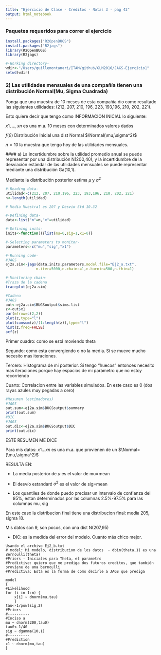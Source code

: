 ```yaml
---
title: "Ejercicio de Clase - Creditos - Notas 3 - pag 43"
output: html_notebook
---
```

### Paquetes requeridos para correr el ejercicio

```r
install.packages("R2OpenBUGS")
install.packages("R2jags")
library(R2OpenBUGS)
library(R2jags)

#-Working directory-
wdir<-"/Users/guillemontanari/ITAM/github/GLM2016/JAGS-Ejercicio1"
setwd(wdir)
```
### 2) Las utilidades mensuales de una compañía tienen una distribución Normal(Mu, Sigma Cuadrada)

Ponga que una muestra de 10 meses de esta compañía dio como resultado las siguientes utilidades: (212, 207, 210, 196, 223, 193,196, 210, 202, 221).

Esto quiere decir que tengo como INFORMACION INICIAL lo siguiente:

  $x1,...,xn$ es una m.a.  10 meses con determinados valores dados
  
  $f(\theta)$   Distribución Inicial una dist Normal $\Normal(\mu,\sigma^2)$ 
  
  $n=10$ la muestra que tengo hoy de las utilidades mensuales.
  
  #### a) La incertidumbre sobre la utilidad promedio anual se puede representar por una distribución N(200,40), y la   incertidumbre de la desviación estándar de las utilidades mensuales se puede representar mediante una distribución Ga(10,1). 
  
  Mediante la distribución posterior estima $\mu$ y $\sigma^2$
  
```r
#-Reading data-
utilidad<-c(212, 207, 210,196, 223, 193,196, 210, 202, 221)
n<-length(utilidad)

# Media Muestral es 207 y Desvio Std 10.32

#-Defining data-
data<-list("n"=n,"x"=utilidad)

#-Defining inits-
inits<-function(){list(mu=0,sig=1,x1=0)}

#-Selecting parameters to monitor-
parameters<-c("mu","sig","x1")

#-Running code-
#JAGS
ej2a.sim<-jags(data,inits,parameters,model.file="Ej2_a.txt",
              n.iter=5000,n.chains=1,n.burnin=500,n.thin=1)
```

```r
#-Monitoring chain-
#Traza de la cadena
traceplot(ej2a.sim)
```

```r
#Cadena
#JAGS
out<-ej2a.sim$BUGSoutput$sims.list
z<-out$x1
par(mfrow=c(2,2))
plot(z,type="l")
plot(cumsum(z)/(1:length(z)),type="l")
hist(z,freq=FALSE)
acf(z)
```
Primer cuadro: como se está moviendo theta

Segundo: como esta convergiendo o no la media. Si se mueve mucho necesito mas iteraciones.

Tercero: Histograma de mi posterior. Si tengo "huecos" entonces necesito mas iteraciones porque hay espacios de mi parámetro que no estoy recorriendo

Cuarto: Correlacion entre las variables simulados. En este caso es 0 (dos rayas azules muy pegadas a cero)


```r
#Resumen (estimadores)
#JAGS
out.sum<-ej2a.sim$BUGSoutput$summary
print(out.sum)
#DIC
#JAGS
out.dic<-ej2a.sim$BUGSoutput$DIC
print(out.dic)
```
ESTE RESUMEN ME DICE

Para mis datos: 
 $x1...xn$ es una m.a. que provienen de un $\Normal=(\mu,\sigma^2)$
 
 RESULTA EN:
 
- La media posterior de $\mu$ es el valor de mu=mean 

- El desvío estandard $\sigma^2$ es el valor de sig=mean

- Los quantiles de  donde puedo precisar un intervalo de confianza del 95%, estan determinados por las columnas 2.5%-97.5% para las columnas mu, sig

En este caso la distribucion final tiene una distribucion final: media 205, sigma 10.

Mis datos son 9, son pocos, con una dist N(207,95)


- DIC:  es la medida del error del modelo. Cuanto más chico mejor.

```
Usando el archivo Ej2_b.txt
# model: Mi modelo, distribucion de los datos  - dbin(theta,1) es una Bernoulli(theta)
#Priors - Iniciales para Theta, el parametro
#Predictive: quiero que me prediga dos futuros creditos, que también proviene de una bernoulli
#Predictiva: Esta es la forma de como decirle a JAGS que prediga

model
{
#Likelihood
for (i in 1:n) {
	x[i] ~ dnorm(mu,tau)
	}
tau<-1/pow(sig,2)
#Priors 
#----------
#Inciso a
mu ~ dnorm(200,tau0)
tau0<-1/40
sig ~ dgamma(10,1)
#----------
#Prediction
x1 ~ dnorm(mu,tau)
}
```
